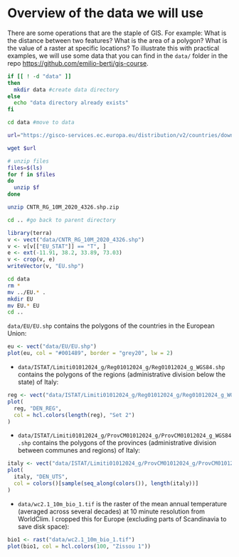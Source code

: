 # Overview of the data we will use

There are some operations that are the staple of GIS.
For example: What is the distance between two features? What is the area of a polygon? What is the value of a raster at specific locations?
To illustrate this with practical examples, we will use some data that you can find in the `data/` folder in the repo <https://github.com/emilio-berti/gis-course>.

```bash
if [[ ! -d "data" ]]
then
  mkdir data #create data directory
else
  echo "data directory already exists"
fi

cd data #move to data

url="https://gisco-services.ec.europa.eu/distribution/v2/countries/download/ref-countries-2020-10m.shp.zip"

wget $url

# unzip files
files=$(ls)
for f in $files
do
  unzip $f
done

unzip CNTR_RG_10M_2020_4326.shp.zip

cd .. #go back to parent directory
```

```r
library(terra)
v <- vect("data/CNTR_RG_10M_2020_4326.shp")
v <- v[v[["EU_STAT"]] == "T", ]
e <- ext(-11.91, 38.2, 33.89, 73.03)
v <- crop(v, e)
writeVector(v, "EU.shp")
```

```bash
cd data
rm *
mv ../EU.* .
mkdir EU
mv EU.* EU
cd ..
```

`data/EU/EU.shp` contains the polygons of the countries in the European Union:
```r
eu <- vect("data/EU/EU.shp")
plot(eu, col = "#001489", border = "grey20", lw = 2)
```

  - `data/ISTAT/Limiti01012024_g/Reg01012024_g/Reg01012024_g_WGS84.shp` contains the polygons of the regions (administrative division below the state) of Italy:

```r
reg <- vect("data/ISTAT/Limiti01012024_g/Reg01012024_g/Reg01012024_g_WGS84.shp")
plot(
  reg, "DEN_REG",
  col = hcl.colors(length(reg), "Set 2")
)
```

  - `data/ISTAT/Limiti01012024_g/ProvCM01012024_g/ProvCM01012024_g_WGS84.shp` contains the polygons of the provinces (administrative division between communes and regions) of Italy:

```r
italy <- vect("data/ISTAT/Limiti01012024_g/ProvCM01012024_g/ProvCM01012024_g_WGS84.shp")
plot(
  italy, "DEN_UTS",
  col = colors()[sample(seq_along(colors()), length(italy))]
)
```

  - `data/wc2.1_10m_bio_1.tif` is the raster of the mean annual temperature (averaged across several decades) at 10 minute resolution from WorldClim. I cropped this for Europe (excluding parts of Scandinavia to save disk space):

```r
bio1 <- rast("data/wc2.1_10m_bio_1.tif")
plot(bio1, col = hcl.colors(100, "Zissou 1"))
```
